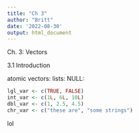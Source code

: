 ```yaml
---
title: "Ch 3"
author: "Britt"
date: '2022-08-30'
output: html_document
---
```

Ch. 3: Vectors

3.1 Introduction

atomic vectors: 
lists:
NULL: 

```r
lgl_var <- c(TRUE, FALSE)
int_var <- c(1L, 6L, 10L)
dbl_var <- c(1, 2.5, 4.5)
chr_var <- c("these are", "some strings")
```
lol
```r

```

